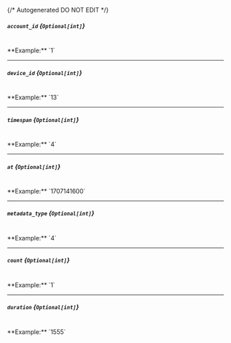 {/* Autogenerated DO NOT EDIT  */}
##### `account_id` *{`Optional[int]`}*
<br/>
**Example:** `1`

---
##### `device_id` *{`Optional[int]`}*
<br/>
**Example:** `13`

---
##### `timespan` *{`Optional[int]`}*
<br/>
**Example:** `4`

---
##### `at` *{`Optional[int]`}*
<br/>
**Example:** `1707141600`

---
##### `metadata_type` *{`Optional[int]`}*
<br/>
**Example:** `4`

---
##### `count` *{`Optional[int]`}*
<br/>
**Example:** `1`

---
##### `duration` *{`Optional[int]`}*
<br/>
**Example:** `1555`



